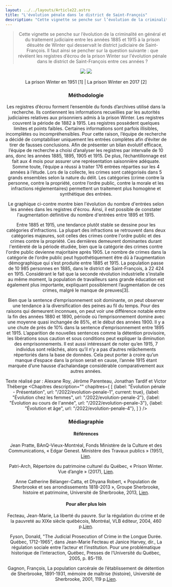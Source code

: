 ```yaml
---
layout: ../../layouts/Article22.astro
title: "L'évolution pénale dans le district de Saint-François"
description: "Cette vignette se penche sur l’évolution de la criminalité en général et du traitement judiciaire entre les années 1885 et 1915 à la prison désuète de Winter qui desservait le district judiciaire de Saint-François."
---
```


<Header titre="L'évolution pénale dans le district de Saint-François" image="/assets/img/4330e12a-03e5-445f-8596-186657796a7a.jpg"/>
  
<Text>
<blockquote>Cette vignette se penche sur l’évolution de la criminalité en général et du traitement judiciaire entre les années 1885 et 1915 à la prison désuète de Winter qui desservait le district judiciaire de Saint-François. Il faut ainsi se pencher sur la question suivante : que révèlent les registres d’écrou de la prison Winter sur l'évolution pénale dans le district de Saint-François entre ces années ? </blockquote>

<div class="flex flex-row">
  <img src="/assets/img/040ce99b-1b83-4ffc-a570-c7cf764795aa.jpg" class="w-1/2 mx-auto"/>
  <img src="/assets/img/e957879b-04c4-4e12-967e-7c03ebfeb2e3.jpeg" class="w-1/2 mx-auto"/>
</div>
<p class="text-xs -mt-5 text-center">La prison Winter en 1951 [1] | La prison Winter en 2017 [2]</p>

<h3>Méthodologie</h3>
Les registres d’écrou forment l’ensemble du fonds d’archives utilisé dans la recherche. Ils contiennent les informations recueillies par les autorités judiciaires relatives aux prisonniers admis à la prison Winter. Les registres couvrent la période de 1882 à 1915. Les registres possèdent quelques limites et points faibles. Certaines informations sont parfois illisibles, incomplètes ou incompréhensibles. Pour cette raison, l’équipe de recherche a décidé de comptabiliser uniquement les entrées complètes afin d’éviter de tirer de fausses conclusions. Afin de présenter un bilan évolutif efficace, l’équipe de recherche a choisi d’analyser les registres par intervalle de 10 ans, donc les années 1885, 1895, 1905 et 1915. De plus, l’échantillonnage est fait aux 4 mois pour assurer une représentation saisonnière adéquate. Somme toute, l’équipe a réussi à traiter 176 entrées réparties sur les 4 années à l’étude. Lors de la collecte, les crimes sont catégorisés dans 5 grands ensembles selon la nature du délit. Les catégories (crime contre la personne, contre la propriété, contre l’ordre public, contre la morale et les infractions réglementaires) permettent un traitement plus homogène et synthétique des entrées.

<div class="flourish-embed flourish-chart" data-src="visualisation/12855295"><script src="https://public.flourish.studio/resources/embed.js"></script></div>

Le graphique ci-contre montre bien l'évolution du nombre d'entrées selon les années dans les registres d'écrou. Ainsi, il est possible de constater l'augmentation définitive du nombre d'entrées entre 1895 et 1915.

<div class="flourish-embed flourish-chart" data-src="visualisation/12874238"><script src="https://public.flourish.studio/resources/embed.js"></script></div>

Entre 1885 et 1915, une tendance plutôt stable se dessine pour les catégories d’infractions. La plupart des infractions se retrouvent dans deux catégories majeures, soit celles des crimes contre l'ordre public et des crimes contre la propriété. Ces dernières demeurent dominantes durant l'entièreté de la période étudiée, bien que la catégorie des crimes contre l'ordre public devienne majoritaire après 1905. Le nombre de crimes dans la catégorie de l’ordre public peut hypothétiquement être dû à l’augmentation démographique qui s’est produite entre 1885 et 1915. La population passe de 10 985 personnes en 1885, dans le district de Saint-François, à 22 424 en 1915. Considérant le fait que la seconde révolution industrielle s’installe au même moment, la population de travailleurs sans grande éducation est également plus importante, expliquant possiblement l’augmentation de ces crimes, malgré le manque de preuves[3].

<div class="flourish-embed flourish-chart" data-src="visualisation/12874317"><script src="https://public.flourish.studio/resources/embed.js"></script></div>

Bien que la sentence d’emprisonnement soit dominante, on peut observer une tendance à la diversification des peines au fil du temps. Pour des raisons qui demeurent inconnues, on peut voir une différence notable entre la fin des années 1880 et 1890, période où l’emprisonnement domine avec une moyenne quasi inchangée de 85%, et le début des années 1900. Il y a une chute de près de 10% dans la sentence d’emprisonnement entre 1895 et 1915. L’apparition de nouvelles sentences comme la détention provisoire, les libérations sous caution et sous conditions peut expliquer la diminution des emprisonnements. Il est aussi intéressant de noter qu’en 1915, 7 individus sont relâchés, alors qu’il n’y a pas d’autres relâchements répertoriés dans la base de données. Cela peut porter à croire qu’un manque d’espace dans la prison serait en cause, l’année 1915 étant marquée d’une hausse d’achalandage considérable comparativement aux autres années.

Texte réalisé par : Alexane Roy, Jérôme Parenteau, Jonathan Tardif et Victor Théberge
</Text>
<Chapitres 
  description=""
  chapitres={
    [
      {label: "Évolution pénale - Présentation", url: "/2022/evolution-penale-1", current: true},
      {label: "Évolution chez les femmes", url: "/2022/evolution-penale-2"},
      {label: "Évolution au cours de l'année", url: "/2022/evolution-penale-3"},
      {label: "Évolution et âge", url: "/2022/evolution-penale-4"},
    ]
  }
/>

<div class="p-10 lg:p-24 py-5 lg:py-12 text-sm bg-gray-400">
  <h3>Médiagraphie</h3>
<h4>Références</h4>
Jean Pratte, BAnQ-Vieux-Montréal, Fonds Ministère de la Culture et des Communications, « Edgar Genest. Ministère des Travaux publics » (1951), <a href="https://numerique.banq.qc.ca/patrimoine/details/52327/3161556">Lien</a>.

Patri-Arch, Répertoire du patrimoine culturel du Québec, « Prison Winter. Vue d’angle » (2017), <a href="https://www.patrimoine-culturel.gouv.qc.ca/rpcq/detail.do?methode=consulter&id=168494&type=bien">Lien</a>.

Anne Catherine Bélanger-Catta, et Dhyana Robert, « Population de Sherbrooke et ses arrondissements 1818-2013 », Groupe Sherbrooke, histoire et patrimoine, Université de Sherbrooke, 2013,  <a href="http://patrimoine.espaceweb.usherbrooke.ca/fr/statistiques/habitants.php">Lien</a>.

<h4>Pour aller plus loin</h4>
Fecteau, Jean-Marie, La liberté du pauvre. Sur la régulation du crime et de la pauvreté au XIXe siècle québécois, Montréal, VLB éditeur, 2004, 460 p.<a href="http://classiques.uqac.ca/contemporains/fecteau_jean_marie/Liberte_du_pauvre/Liberte_du_pauvre.html">Lien</a>.

Fyson, Donald, "The Judicial Prosecution of Crime in the Longue Durée. Québec, 1712-1965", dans Jean-Marie Fecteau et Janice Harvey, dir., La régulation sociale entre l’acteur et l’institution. Pour une problématique historique de l’interaction, Québec, Presses de l’Université du Québec, 2005, p. 85-119.

Gagnon, François, La population carcérale de l’établissement de détention de Sherbrooke, 1891-1931, mémoire de maîtrise (histoire), Université de Sherbrooke, 2001, 119 p.<a href="https://savoirs.usherbrooke.ca/handle/11143/2252">Lien</a>.

</div>